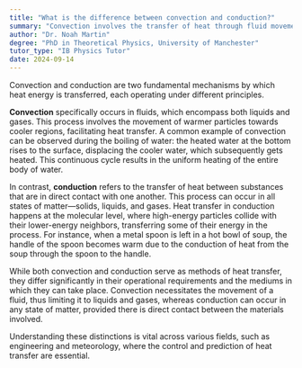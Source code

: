 ```yaml
---
title: "What is the difference between convection and conduction?"
summary: "Convection involves the transfer of heat through fluid movement, while conduction is the transfer of heat through direct contact."
author: "Dr. Noah Martin"
degree: "PhD in Theoretical Physics, University of Manchester"
tutor_type: "IB Physics Tutor"
date: 2024-09-14
---
```


Convection and conduction are two fundamental mechanisms by which heat energy is transferred, each operating under different principles.

**Convection** specifically occurs in fluids, which encompass both liquids and gases. This process involves the movement of warmer particles towards cooler regions, facilitating heat transfer. A common example of convection can be observed during the boiling of water: the heated water at the bottom rises to the surface, displacing the cooler water, which subsequently gets heated. This continuous cycle results in the uniform heating of the entire body of water.

In contrast, **conduction** refers to the transfer of heat between substances that are in direct contact with one another. This process can occur in all states of matter—solids, liquids, and gases. Heat transfer in conduction happens at the molecular level, where high-energy particles collide with their lower-energy neighbors, transferring some of their energy in the process. For instance, when a metal spoon is left in a hot bowl of soup, the handle of the spoon becomes warm due to the conduction of heat from the soup through the spoon to the handle.

While both convection and conduction serve as methods of heat transfer, they differ significantly in their operational requirements and the mediums in which they can take place. Convection necessitates the movement of a fluid, thus limiting it to liquids and gases, whereas conduction can occur in any state of matter, provided there is direct contact between the materials involved. 

Understanding these distinctions is vital across various fields, such as engineering and meteorology, where the control and prediction of heat transfer are essential.
    